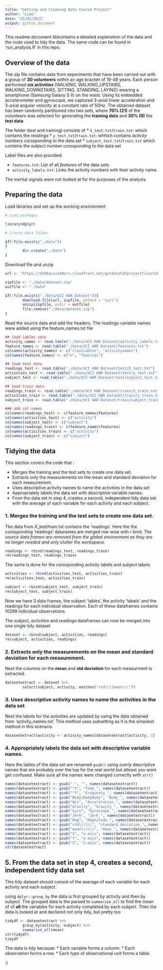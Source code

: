 ```yaml
---
title: "Getting and Cleaning Data Course Project"
author: "Liam"
date: "25/02/2021"
output: github_document
---
```


This readme document liblcontains a detailed explanation of the data and the code used to tidy the data. The same code can be found in  'run_analysis.R' in this repo.

## Overview of the data

The zip file contains data from experiments that have been carried out with a group of **30 volunteers** within an age bracket of 19-48 years. Each person performed **six activities** (WALKING, WALKING_UPSTAIRS, WALKING_DOWNSTAIRS, SITTING, STANDING, LAYING) wearing a smartphone (Samsung Galaxy S II) on the waist. Using its embedded accelerometer and gyroscope, we captured 3-axial linear acceleration and 3-axial angular velocity at a constant rate of 50Hz. The obtained dataset has been randomly partitioned into two sets, where **70% (21)** of the volunteers was selected for generating the **training data** and **30% (9)** the **test data**

The folder (test and training) consists of
 * `X_test.txt`/`train.txt`: which contains the *readings*
 * `y_test.txt`/`train.txt`: whhich contains *activity* numbers corosponding to the data set 
 * `subject_test.txt`/`train.txt` which contains the *subject* number corosponding to the data set

Label files are also provided:

 * `features.txt`: List of all *features* of the data sets.
 * `activity_labels.txt`: Links the activity numbers with their activity name.

The inertial signals were not looked at for the purposes of the analysis

## Preparing the data 

Load libraries and set up the working environment
```r
# Load packages

library(dplyr)

# Create data folder 

if(!file.exists("./data"))
{
        dir.create("./data")
}
```


Download file and unzip 
```r
url <- "https://d396qusza40orc.cloudfront.net/getdata%2Fprojectfiles%2FUCI%20HAR%20Dataset.zip"

zipfile <- "./data/dataset.zip"
outfile <- "./data"

if(!file.exists("./data/UCI HAR Dataset")){
        download.file(url, zipfile, method = "curl")
        unzip(zipfile, exdir = outfile)
        file.remove("./data/dataset.zip")
}
```

Read the source data and add the headers. The readings variable names were added using the feature_names.txt file
```r
## load lables sets
activity_names <- read.table("./data/UCI HAR Dataset/activity_labels.txt")
feature_names <- read.table("./data/UCI HAR Dataset/features.txt")
colnames(activity_names) <- c("classlables", "activitynames")
colnames(feature_names) <- c("n", "features")

## load test data
readings_test <- read.table("./data/UCI HAR Dataset/test/X_test.txt")
activities_test <- read.table("./data/UCI HAR Dataset/test/y_test.txt")
subject_test <- read.table("./data/UCI HAR Dataset/test/subject_test.txt")

## load train data
readings_train <- read.table("./data/UCI HAR Dataset/train/X_train.txt")
activities_train <- read.table("./data/UCI HAR Dataset/train/y_train.txt")
subject_train <- read.table("./data/UCI HAR Dataset/train/subject_train.txt")

### add col names
colnames(readings_test) <- c(feature_names$features)
colnames(activities_test) <- c("activity")
colnames(subject_test) <- c("subject")
colnames(readings_train) <- c(feature_names$features)
colnames(activities_train) <- c("activity")
colnames(subject_train) <- c("subject")
```

## Tidying the data

This section covers the code that :

 * Merges the training and the test sets to create one data set.
 * Extracts only the measurements on the mean and standard deviation for each measurement. 
 * Uses descriptive activity names to name the activities in the data set
 * Appropriately labels the data set with descriptive variable names. 
 * From the data set in step 4, creates a second, independent tidy data set with the average of each variable for each activity and each subject.

### 1. Merges the training and the test sets to create one data set.

The data from X_test/train.txt contains the 'readings'. Here the the corosponding 'readings' datarames are merged row wise with r bind. *The source data frames are removed from the global environment as they are no longer needed and only clutter the workspace.*
```r
readings <- rbind(readings_test, readings_train)
rm(readings_test, readings_train)

```

The same is done for the corosponding activity labels and subject labels
```r
activities <- rbind(activities_test, activities_train)
rm(activities_test, activities_train)

subject <- rbind(subject_test, subject_train)
rm(subject_test, subject_train)

```

Now we have 3 data frames, the subject 'lables', the activity 'labels' and the readings for each individual observation. Each of these dataframes contains 10299 individual observations.

The *subject*, *activities* and *readings* dataframes can now be merged into one single tidy dataset
```r
dataset <- cbind(subject, activities, readings)
rm(subject, activities, readings)
```

### 2. Extracts only the measurements on the mean and standard deviation for each measurement. 

Next the columns on the **mean** and **std deviation** for each measurment is extracted.
```r
datasetextract <- dataset %>% 
        select(subject, activity, matches("std\\(|mean\\("))
```

### 3. Uses descriptive activity names to name the activities in the data set

Next the labels for the activities are updated by using the data obtained from 'activity_names.txt'. This method uses subsetting as it is the simpilest method in this scenario.
```r
datasetextract$activity <- activity_names[datasetextract$activity, 2]
```

### 4. Appropriately labels the data set with descriptive variable names.

Here the lables of the data set are renamed `gsub()` using *overly* descriptive names that are probably over the top for the real world but atleast you wont get confused. Make sure all the names were changed correctly with `str()`
```r
names(datasetextract) <- gsub("-", "", names(datasetextract))
names(datasetextract) <- gsub("^t", "Time_", names(datasetextract))
names(datasetextract) <- gsub("^f", "Frequency_", names(datasetextract))
names(datasetextract) <- gsub("Body|BodyBody", "Body_", names(datasetextract)) 
names(datasetextract) <- gsub("Acc", "Acceleration_", names(datasetextract))
names(datasetextract) <- gsub("Gravity", "Gravity_", names(datasetextract))
names(datasetextract) <- gsub("Gyro", "Gyroscope_", names(datasetextract))
names(datasetextract) <- gsub("Jerk", "Jerk_", names(datasetextract))
names(datasetextract) <- gsub("Mag", "Magnitude_", names(datasetextract))
names(datasetextract) <- gsub("std\\(\\)", "standard_deviation_", names(datasetextract))
names(datasetextract) <- gsub("mean\\(\\)", "mean ", names(datasetextract))
names(datasetextract) <- gsub("X", "x-axis", names(datasetextract))
names(datasetextract) <- gsub("Y", "y-axis", names(datasetextract))
names(datasetextract) <- gsub("Z", "z-axis", names(datasetextract))
str(datasetextract)
```


## 5. From the data set in step 4, creates a second, independent tidy data set 

This tidy dataset should consist of the average of each variable for each activity and each subject.

using `dplyr::group_by` the data is first grouped by activity and then by subject. The grouped data is the parsed to `summarise_all` to find the mean of of **all** the variables for each activity completed by each subject. Then the data is looked at and declared not only tidy, but pretty too   

```r
tidydf <- datasetextract %>%
        group_by(activity, subject) %>%
        summarise_all(mean)
str(tidydf)
tidydf
```

The data is tidy because:
 * Each variable forms a column.
 * Each observation forms a row.
 * Each type of observational unit forms a table.

:)

